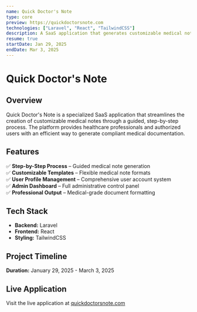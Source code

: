 ```yaml
---
name: Quick Doctor's Note
type: core
preview: https://quickdoctorsnote.com
technologies: ["Laravel", "React", "TailwindCSS"]
description: A SaaS application that generates customizable medical notes by following step by step process. It has user profile management and a comprehensive admin dashboard for handling administrative tasks.
resume: true
startDate: Jan 29, 2025
endDate: Mar 3, 2025
---
```


# **Quick Doctor's Note**

## **Overview**

Quick Doctor's Note is a specialized SaaS application that streamlines the creation of customizable medical notes through a guided, step-by-step process. The platform provides healthcare professionals and authorized users with an efficient way to generate compliant medical documentation.

## **Features**

✅ **Step-by-Step Process** – Guided medical note generation  
✅ **Customizable Templates** – Flexible medical note formats  
✅ **User Profile Management** – Comprehensive user account system  
✅ **Admin Dashboard** – Full administrative control panel  
✅ **Professional Output** – Medical-grade document formatting

## **Tech Stack**

- **Backend:** Laravel
- **Frontend:** React
- **Styling:** TailwindCSS

## **Project Timeline**

**Duration:** January 29, 2025 - March 3, 2025

## **Live Application**

Visit the live application at [quickdoctorsnote.com](https://quickdoctorsnote.com)

